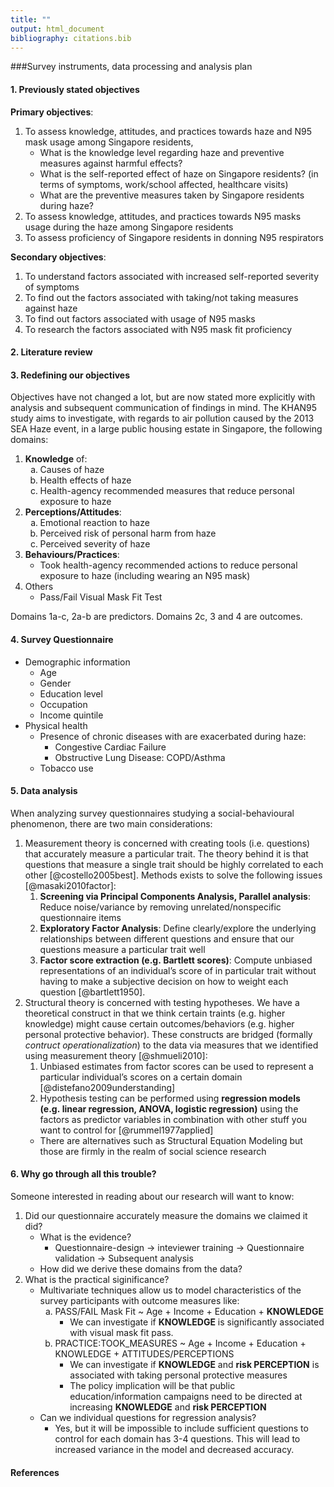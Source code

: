 ```yaml
---
title: ""
output: html_document
bibliography: citations.bib
---
```

###Survey instruments, data processing and analysis plan

#### 1. Previously stated objectives

**Primary objectives**:

1. To assess knowledge, attitudes, and practices towards haze and N95 mask usage among Singapore residents,	
    - What is the knowledge level regarding haze and preventive	measures against harmful effects?
    - What is the self-reported	effect of haze on Singapore residents? (in terms of symptoms, work/school affected, healthcare visits)	
    - What are the preventive measures taken by	Singapore residents during haze?	
2. To assess knowledge, attitudes, and practices towards N95	masks usage during the haze among Singapore residents
3. To assess proficiency of Singapore residents	in donning N95 respirators 

**Secondary objectives**: 

1. To understand factors associated with increased self-reported severity of symptoms
2. To find out the factors associated with taking/not taking measures against haze
3. To find out factors associated with usage of	N95 masks
4. To research the factors associated with N95 mask fit	proficiency

#### 2. Literature review



#### 3. Redefining our objectives

Objectives have not changed a lot, but are now stated more explicitly with analysis and subsequent communication of findings in mind. The KHAN95 study aims to investigate, with regards to air pollution caused by the 2013 SEA Haze event, in a large public housing estate in Singapore, the following domains:

1. **Knowledge** of: 
    a. Causes of haze 
    b. Health effects of haze
    c. Health-agency recommended measures that reduce personal exposure to haze
2. **Perceptions/Attitudes**:
    a. Emotional reaction to haze
    b. Perceived risk of personal harm from haze
    c. Perceived severity of haze
    
3. **Behaviours/Practices**:
    + Took health-agency recommended actions to reduce personal exposure to haze (including wearing an N95 mask)
    
4. Others
    + Pass/Fail Visual Mask Fit Test

Domains 1a-c, 2a-b are predictors. Domains 2c, 3 and 4 are outcomes.  

#### 4. Survey Questionnaire

- Demographic information
    + Age
    + Gender
    + Education level
    + Occupation
    + Income quintile

- Physical health
    + Presence of chronic diseases with are exacerbated during haze:
        - Congestive Cardiac Failure
        - Obstructive Lung Disease: COPD/Asthma
    + Tobacco use

#### 5. Data analysis

When analyzing survey questionnaires studying a social-behavioural phenomenon, there are two main considerations:

1. Measurement theory is concerned with creating tools (i.e. questions) that accurately measure a particular trait. The theory behind it is that questions that measure a single trait should be highly correlated to each other [@costello2005best]. Methods exists to solve the following issues [@masaki2010factor]:
    1. **Screening via Principal Components Analysis, Parallel analysis**: Reduce noise/variance by removing unrelated/nonspecific questionnaire items
    2. **Exploratory Factor Analysis**: Define clearly/explore the underlying relationships between different questions and ensure that our questions measure a particular trait well
    3. **Factor score extraction (e.g. Bartlett scores)**: Compute unbiased representations of an individual's score of in particular trait without having to make a subjective decision on how to weight each question [@bartlett1950].

2. Structural theory is concerned with testing hypotheses. We have a theoretical construct in that we think certain traints (e.g. higher knowledge) might cause certain outcomes/behaviors (e.g. higher personal protective behavior). These constructs are bridged (formally *contruct operationalization*) to the data via measures that we identified using measurement theory [@shmueli2010]:
    1. Unbiased estimates from factor scores can be used to represent a particular individual's scores on a certain domain [@distefano2009understanding]
    2. Hypothesis testing can be performed using **regression models (e.g. linear regression, ANOVA, logistic regression)** using the factors as predictor variables in combination with other stuff you want to control for [@rummel1977applied]
    - There are alternatives such as Structural Equation Modeling but those are firmly in the realm of social science research

#### 6. Why go through all this trouble?

Someone interested in reading about our research will want to know:

1. Did our questionnaire accurately measure the domains we claimed it did? 
    + What is the evidence? 
        - Questionnaire-design -> inteviewer training -> Questionnaire validation -> Subsequent analysis
    + How did we derive these domains from the data?
     
2. What is the practical siginificance?
    + Multivariate techniques allow us to model characteristics of the survey participants with outcome measures like:
        a. PASS/FAIL Mask Fit ~ Age + Income + Education + **KNOWLEDGE**
            - We can investigate if **KNOWLEDGE** is significantly associated with visual mask fit pass.
        b. PRACTICE:TOOK_MEASURES ~ Age + Income + Education + KNOWLEDGE + ATTITUDES/PERCEPTIONS
            - We can investigate if **KNOWLEDGE** and **risk PERCEPTION** is associated with taking personal protective measures
            - The policy implication will be that public education/information campaigns need to be directed at increasing **KNOWLEDGE** and **risk PERCEPTION**
    + Can we individual questions for regression analysis?
        - Yes, but it will be impossible to include sufficient questions to control for each domain has 3-4 questions. This will lead to increased variance in the model and decreased accuracy.


#### References


